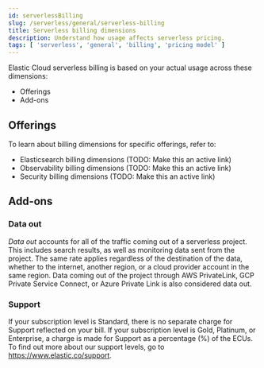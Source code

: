 ```yaml
---
id: serverlessBilling
slug: /serverless/general/serverless-billing
title: Serverless billing dimensions
description: Understand how usage affects serverless pricing.
tags: [ 'serverless', 'general', 'billing', 'pricing model' ]
---
```


<DocBadge template="technical preview" />

Elastic Cloud serverless billing is based on your actual usage across these dimensions:

* <DocLink id="serverlessBilling" section="offerings">Offerings</DocLink>
* <DocLink id="serverlessBilling" section="add-ons">Add-ons</DocLink>


<div id="offerings"></div>

## Offerings

To learn about billing dimensions for specific offerings, refer to:

* Elasticsearch billing dimensions (TODO: Make this an active link)
* Observability billing dimensions (TODO: Make this an active link)
* Security billing dimensions (TODO: Make this an active link)

<div id="add-ons"></div>

## Add-ons

### Data out

_Data out_ accounts for all of the traffic coming out of a serverless project.
This includes search results, as well as monitoring data sent from the project.
The same rate applies regardless of the destination of the data, whether to the internet,
another region, or a cloud provider account in the same region.
Data coming out of the project through AWS PrivateLink, GCP Private Service Connect,
or Azure Private Link is also considered data out.


### Support

If your subscription level is Standard, there is no separate charge for Support reflected on your bill.
If your subscription level is Gold, Platinum, or Enterprise, a charge is made for Support as a percentage (%) of the ECUs.
To find out more about our support levels, go to https://www.elastic.co/support.